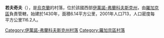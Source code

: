 {{coord|49|21|33|N|24|43|6|E|scale:30000|display=title}}

'''若夫奇夫'''（{{lang-uk|Жовчів}}），是[[烏克蘭|烏克蘭]]的村落，位於該國西部[[伊萬諾-弗蘭科夫斯克州|伊萬諾-弗蘭科夫斯克州]]，由[[羅加京區|羅加京區]]負責管轄，始建於1430年，面積6.14平方公里，2001年人口713，人口密度每平方公里116.2人。

{{DEFAULTSORT:Жовчів}}
[[Category:伊萬諾-弗蘭科夫斯克州村落|Category:伊萬諾-弗蘭科夫斯克州村落]]
[[Category:羅加京區村落|Category:羅加京區村落]]


{{IvanoFrankivsk-geo-stub}}